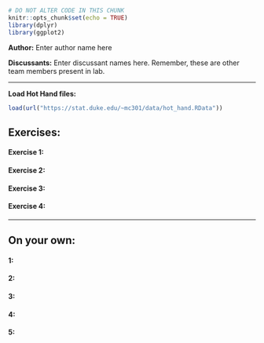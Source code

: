 ```r
# DO NOT ALTER CODE IN THIS CHUNK
knitr::opts_chunk$set(echo = TRUE)
library(dplyr)
library(ggplot2)
```

**Author:** Enter author name here

**Discussants:** Enter discussant names here. Remember, these are other team members present in lab.

* * *

**Load Hot Hand files:**
```r
load(url("https://stat.duke.edu/~mc301/data/hot_hand.RData")) 
```

## Exercises:

#### Exercise 1: 


#### Exercise 2: 


#### Exercise 3: 


#### Exercise 4: 



* * *

## On your own:

#### 1: 


#### 2: 


#### 3: 


#### 4: 


#### 5:
